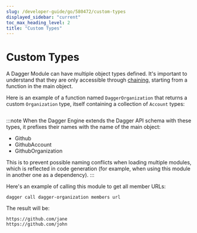 ```yaml
---
slug: /developer-guide/go/580472/custom-types
displayed_sidebar: "current"
toc_max_heading_level: 2
title: "Custom Types"
---
```



# Custom Types


A Dagger Module can have multiple object types defined. It's important to understand that they are only accessible through [chaining](./528510-chaining.mdx), starting from a function in the main object.

Here is an example of a function named `DaggerOrganization` that returns a custom `Organization` type, itself containing a collection of `Account` types:

```go file=./snippets/custom-types/main.go
```

:::note
When the Dagger Engine extends the Dagger API schema with these types, it prefixes
their names with the name of the main object:
- Github
- GithubAccount
- GithubOrganization

This is to prevent possible naming conflicts when loading multiple modules,
which is reflected in code generation (for example, when using this module in
another one as a dependency).
:::

Here's an example of calling this module to get all member URLs:

```shell
dagger call dagger-organization members url
```

The result will be:

```shell
https://github.com/jane
https://github.com/john
```
